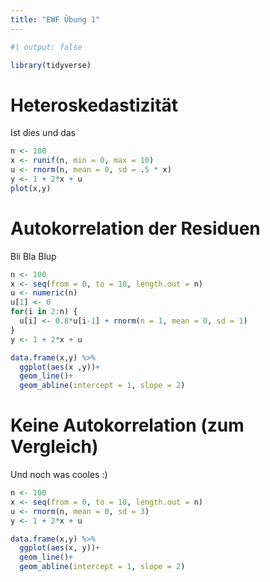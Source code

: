 ```yaml
---
title: "EWF Übung 1"
---
```


```r
#| output: false

library(tidyverse)
```

# Heteroskedastizität
Ist dies und das
```r
n <- 100
x <- runif(n, min = 0, max = 10)
u <- rnorm(n, mean = 0, sd = .5 * x)
y <- 1 + 2*x + u
plot(x,y)
```

# Autokorrelation der Residuen
Bli Bla Blup
```r
n <- 100
x <- seq(from = 0, to = 10, length.out = n)
u <- numeric(n)
u[1] <- 0
for(i in 2:n) {
  u[i] <- 0.8*u[i-1] + rnorm(n = 1, mean = 0, sd = 1)
}
y <- 1 + 2*x + u

data.frame(x,y) %>%
  ggplot(aes(x ,y))+
  geom_line()+
  geom_abline(intercept = 1, slope = 2)
```

# Keine Autokorrelation (zum Vergleich)
Und noch was cooles :)
```r
n <- 100
x <- seq(from = 0, to = 10, length.out = n)
u <- rnorm(n, mean = 0, sd = 3)
y <- 1 + 2*x + u

data.frame(x,y) %>%
  ggplot(aes(x, y))+
  geom_line()+
  geom_abline(intercept = 1, slope = 2)
```

